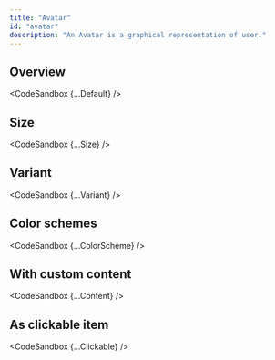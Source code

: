 ```yaml
---
title: "Avatar"
id: "avatar"
description: "An Avatar is a graphical representation of user."
---
```


## Overview


<CodeSandbox {...Default} />

## Size


<CodeSandbox {...Size} />

## Variant


<CodeSandbox {...Variant} />

## Color schemes


<CodeSandbox {...ColorScheme} />

## With custom content


<CodeSandbox {...Content} />

## As clickable item


<CodeSandbox {...Clickable} />
